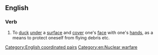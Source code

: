 ==English==
{{wikipedia}}

===Verb===
{{en-verb|duck<> and cover<>}}

# {{lb|en|intransitive}} To [[duck]] [[under]] a [[surface]] and [[cover]] one's [[face]] with one's [[hand]]s, as a means to protect oneself from flying debris etc.

[[Category:English coordinated pairs]]
[[Category:en:Nuclear warfare]]